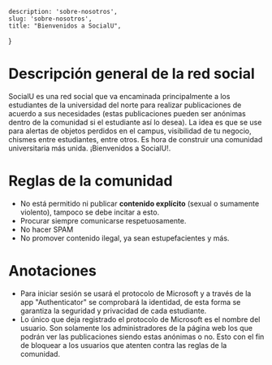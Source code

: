     description: 'sobre-nosotros',
    slug: 'sobre-nosotros',
    title: "Bienvenidos a SocialU",
}

# Descripción general de la red social
SocialU es una red social que va encaminada principalmente a los estudiantes de la universidad del norte para realizar publicaciones de acuerdo a sus necesidades (estas publicaciones pueden ser anónimas dentro de la comunidad si el estudiante así lo desea).
La idea es que se use para alertas de objetos perdidos en el campus, visibilidad de tu negocio, chismes entre estudiantes, entre otros. Es hora de construir una comunidad universitaria más unida. ¡Bienvenidos a SocialU!.

# Reglas de la comunidad
* No está permitido ni publicar **contenido explícito** (sexual o sumamente violento), tampoco se debe incitar a esto.
* Procurar siempre comunicarse respetuosamente.
* No hacer SPAM
* No promover contenido ilegal, ya sean estupefacientes y más.

# Anotaciones
* Para iniciar sesión se usará el protocolo de Microsoft y a través de la app "Authenticator" se comprobará la identidad, de esta forma se garantiza la seguridad y privacidad de cada estudiante. 
* Lo único que deja registrado el protocolo de Microsoft es el nombre del usuario. Son solamente los administradores de la página web los que podrán ver las publicaciones siendo estas anónimas o no. Esto con el fin de bloquear a los usuarios que atenten contra las reglas de la comunidad.











